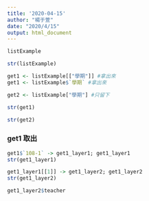 ```yaml
---
title: '2020-04-15'
author: "楊于萱"
date: "2020/4/15"
output: html_document
---
```


```r
listExample
```

```r
str(listExample)
```

```r
get1 <- listExample[["學期"]] #拿出來
get1 <- listExample$`學期` #拿出來

get2 <- listExample["學期"] #只留下
```

```r
str(get1)
```

```r
str(get2)
```

### get1 取出
```r
get1$`108-1` -> get1_layer1; get1_layer1
str(get1_layer1)
```

```r
get1_layer1[[1]] -> get1_layer2; get1_layer2
str(get1_layer2)
```

```r
get1_layer2$teacher
```